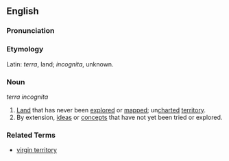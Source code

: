 ==English==

===Pronunciation===
{{substub}}

===Etymology===
Latin: ''terra'', land; ''incognita'', unknown.

===Noun===
''terra incognita''

# [[Land]] that has never been [[explore]]d or [[map]]ped; un[[chart]]ed [[territory]].
# By extension, [[ideas]] or [[concept]]s that have not yet been tried or explored.

===Related Terms===
* [[virgin territory]]